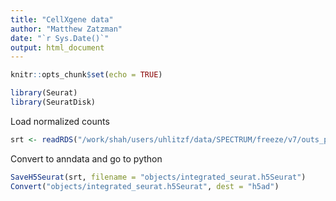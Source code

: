 ```yaml
---
title: "CellXgene data"
author: "Matthew Zatzman"
date: "`r Sys.Date()`"
output: html_document
---
```


```r
knitr::opts_chunk$set(echo = TRUE)

library(Seurat)
library(SeuratDisk)
```

Load normalized counts
```r
srt <- readRDS("/work/shah/users/uhlitzf/data/SPECTRUM/freeze/v7/outs_pre/integrated_seurat.rds")
```

Convert to anndata and go to python
```r
SaveH5Seurat(srt, filename = "objects/integrated_seurat.h5Seurat")
Convert("objects/integrated_seurat.h5Seurat", dest = "h5ad")
```
